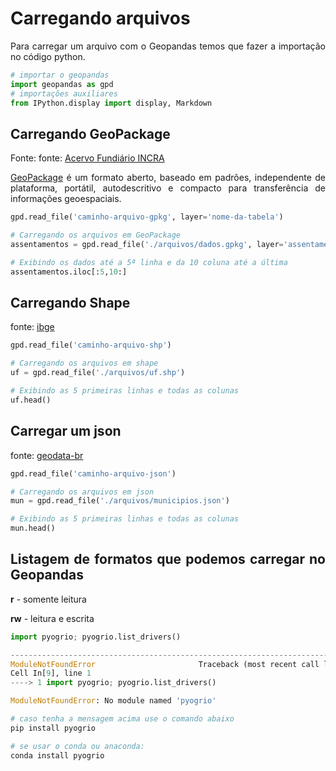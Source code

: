 # Carregando arquivos

<div style="text-align: justify"> 


Para carregar um arquivo com o Geopandas temos que fazer a importação no código python.

```python
# importar o geopandas
import geopandas as gpd
# importações auxiliares
from IPython.display import display, Markdown
```

## Carregando GeoPackage
 Fonte: fonte: [Acervo Fundiário INCRA](https://acervofundiario.incra.gov.br/){target="_blank"}

[GeoPackage](https://www.geopackage.org/){target="_blank"} é um formato aberto, baseado em padrões, independente de plataforma, portátil, autodescritivo e compacto para transferência de informações geoespaciais.

```python
gpd.read_file('caminho-arquivo-gpkg', layer='nome-da-tabela')
```

```python
# Carregando os arquivos em GeoPackage
assentamentos = gpd.read_file('./arquivos/dados.gpkg', layer='assentamentos_ba')

# Exibindo os dados até a 5ª linha e da 10 coluna até a última
assentamentos.iloc[:5,10:]
```

## Carregando Shape

fonte: [ibge](https://www.ibge.gov.br/geociencias/downloads-geociencias.html){target="_blank"}

```python
gpd.read_file('caminho-arquivo-shp')
```

```python
# Carregando os arquivos em shape
uf = gpd.read_file('./arquivos/uf.shp')

# Exibindo as 5 primeiras linhas e todas as colunas
uf.head()
```

## Carregar um json

fonte: [geodata-br](https://github.com/tbrugz/geodata-br){target="_blank"}

```python
gpd.read_file('caminho-arquivo-json')
```

```python
# Carregando os arquivos em json
mun = gpd.read_file('./arquivos/municipios.json')

# Exibindo as 5 primeiras linhas e todas as colunas
mun.head()
```

## Listagem de formatos que podemos carregar no Geopandas

**r** - somente leitura

**rw**  - leitura e escrita

```python

import pyogrio; pyogrio.list_drivers()

```

```python
---------------------------------------------------------------------------
ModuleNotFoundError                       Traceback (most recent call last)
Cell In[9], line 1
----> 1 import pyogrio; pyogrio.list_drivers()

ModuleNotFoundError: No module named 'pyogrio'

# caso tenha a mensagem acima use o comando abaixo
pip install pyogrio

# se usar o conda ou anaconda:
conda install pyogrio
```